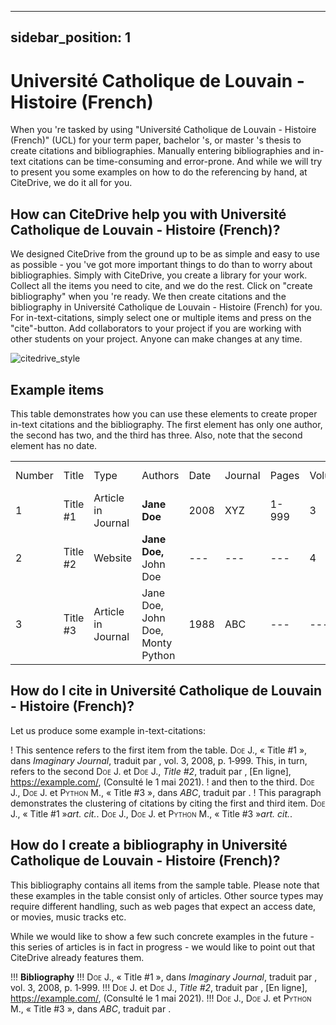 
---
sidebar_position: 1
---

# Université Catholique de Louvain - Histoire (French)

When you 're tasked by using "Université Catholique de Louvain - Histoire (French)" (UCL) for your term paper, bachelor 's, or master 's thesis to create citations and bibliographies.
Manually entering bibliographies and in-text citations can be time-consuming and error-prone. And while we will try to present you some examples on how to do the referencing by hand, at CiteDrive, we do it all for you.

<!---
## About  Université Catholique de Louvain - Histoire (French)

* Title: Université Catholique de Louvain - Histoire (French)
* Short Title (Id): UCL)
* Authors: Université Catholique de Louvain - Histoire (French)
* Download: Université Catholique de Louvain - Histoire (French)
 --->

## How can CiteDrive help you with Université Catholique de Louvain - Histoire (French)?

We designed CiteDrive from the ground up to be as simple and easy to use as possible - you 've got more important things to do than to worry about bibliographies. Simply with CiteDrive, you create a library for your work. Collect all the items you need to cite, and we do the rest. Click on "create bibliography" when you 're ready. We then create citations and the bibliography in Université Catholique de Louvain - Histoire (French) for you. For in-text-citations, simply select one or multiple items and press on the "cite"-button. Add collaborators to your project if you are working with other students on your project. Anyone can make changes at any time.


![citedrive_style](images/universite-catholique-de-louvain--histoire-french.svg "Choose Université Catholique de Louvain - Histoire (French) in the CiteDrive App")


## Example items

This table demonstrates how you can use these elements to create proper in-text citations and the bibliography. The first element has only one author, the second has two, and the third has three. Also, note that the second element has no date.


<table>
  <tr>
   <td>Number
   </td>
   <td>Title
   </td>
   <td>Type
   </td>
   <td>Authors
   </td>
   <td>Date
   </td>
   <td>Journal
   </td>
   <td>Pages
   </td>
   <td>Volume
   </td>
   <td>Issue
   </td>
   <td>Access Date
   </td>
  </tr>
  <tr>
   <td>1
   </td>
   <td>Title #1
   </td>
   <td>Article in Journal
   </td>
   <td><strong>Jane Doe</strong>
   </td>
   <td>2008
   </td>
   <td>XYZ
   </td>
   <td>1-999
   </td>
   <td>3
   </td>
   <td>2
   </td>
   <td>--
   </td>
  </tr>
  <tr>
   <td>
2
   </td>
   <td>Title #2
   </td>
   <td>Website
   </td>
   <td><strong>Jane Doe, </strong>John Doe
   </td>
   <td>---
   </td>
   <td>---
   </td>
   <td>---
   </td>
   <td>4
   </td>
   <td>---
   </td>
   <td>2020-05-01
   </td>
  </tr>
  <tr>
   <td>3
   </td>
   <td>Title #3
   </td>
   <td>Article in Journal
   </td>
   <td>Jane Doe, John Doe, Monty Python
   </td>
   <td>1988
   </td>
   <td>ABC
   </td>
   <td>---
   </td>
   <td>---
   </td>
   <td>16
   </td>
   <td>---
   </td>
  </tr>
</table>



## How do I cite in  Université Catholique de Louvain - Histoire (French)?

Let us produce some example in-text-citations:

! This sentence refers to the first item from the table. <span style="font-variant:small-caps;">Doe</span> J., « Title #1 », dans <i>Imaginary Journal</i>, traduit par , vol. 3, 2008, p. 1‑999. This, in turn, refers to the second <span style="font-variant:small-caps;">Doe</span> J. et <span style="font-variant:small-caps;">Doe</span> J., <i>Title #2</i>, traduit par , [En ligne], <https://example.com/>, (Consulté le 1 mai 2021).
! and then to the third.  <span style="font-variant:small-caps;">Doe</span> J., <span style="font-variant:small-caps;">Doe</span> J. et <span style="font-variant:small-caps;">Python</span> M., « Title #3 », dans <i>ABC</i>, traduit par .
! This paragraph demonstrates the clustering of citations by citing the first and third item. <span style="font-variant:small-caps;">Doe</span> J., « Title #1 »<i>art. cit.</i>. <span style="font-variant:small-caps;">Doe</span> J., <span style="font-variant:small-caps;">Doe</span> J. et <span style="font-variant:small-caps;">Python</span> M., « Title #3 »<i>art. cit.</i>.



## How do I create a bibliography in Université Catholique de Louvain - Histoire (French)?

This bibliography contains all items from the sample table. Please note that these examples in the table consist only of articles. Other source types may require different handling, such as web pages that expect an access date, or movies, music tracks etc.

While we would like to show a few such concrete examples in the future - this series of articles is in fact in progress - we would like to point out that CiteDrive already features them.


!!! **Bibliography**
!!! <span style="font-variant:small-caps;">Doe</span> J., « Title #1 », dans <i>Imaginary Journal</i>, traduit par , vol. 3, 2008, p. 1‑999.
!!! <span style="font-variant:small-caps;">Doe</span> J. et <span style="font-variant:small-caps;">Doe</span> J., <i>Title #2</i>, traduit par , [En ligne], <https://example.com/>, (Consulté le 1 mai 2021).
!!! <span style="font-variant:small-caps;">Doe</span> J., <span style="font-variant:small-caps;">Doe</span> J. et <span style="font-variant:small-caps;">Python</span> M., « Title #3 », dans <i>ABC</i>, traduit par .


```
        